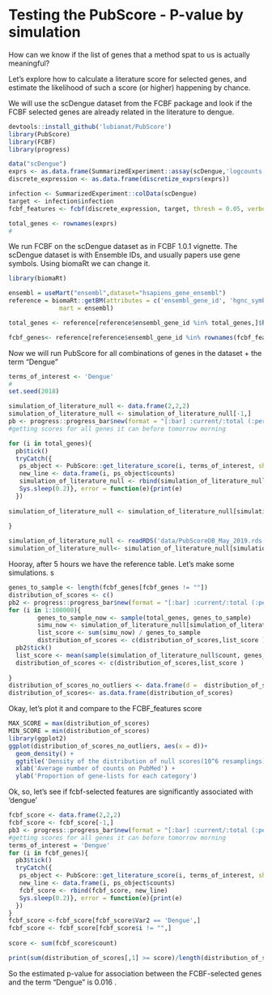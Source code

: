 
# Testing the PubScore - P-value by simulation

How can we know if the list of genes that a method spat to us is actually meaningful? 

Let's explore how to calculate a literature score for selected genes, 
and estimate the likelihood of such a score (or higher) happening by chance. 

We will use the scDengue dataset from the FCBF package and look if the FCBF
selected genes are already related in the literature to dengue. 

```r
devtools::install_github('lubianat/PubScore')
library(PubScore)
library(FCBF)
library(progress)

data("scDengue")
exprs <- as.data.frame(SummarizedExperiment::assay(scDengue,'logcounts'))
discrete_expression <- as.data.frame(discretize_exprs(exprs))

infection <- SummarizedExperiment::colData(scDengue)
target <- infection$infection
fcbf_features <- fcbf(discrete_expression, target, thresh = 0.05, verbose = TRUE)

total_genes <- rownames(exprs)
#
```



We run FCBF on the scDengue dataset as in FCBF 1.0.1 vignette. 
The scDengue dataset is with Ensemble IDs, and usually papers use gene symbols. 
Using biomaRt we can change it.

```r
library(biomaRt)

ensembl = useMart("ensembl",dataset="hsapiens_gene_ensembl")
reference = biomaRt::getBM(attributes = c('ensembl_gene_id', 'hgnc_symbol'), 
              mart = ensembl)

total_genes <- reference[reference$ensembl_gene_id %in% total_genes,]$hgnc_symbol

fcbf_genes<- reference[reference$ensembl_gene_id %in% rownames(fcbf_features),]$hgnc_symbol
```




Now we will run PubScore for all combinations of genes in the dataset + the term "Dengue"



```r
terms_of_interest <- 'Dengue'
# 
set.seed(2018)

simulation_of_literature_null <- data.frame(2,2,2)
simulation_of_literature_null <- simulation_of_literature_null[-1,]
pb <- progress::progress_bar$new(format = "[:bar] :current/:total (:percent) ETA: :eta", total = length(total_genes))
#getting scores for all genes it can before tomorrow morning

for (i in total_genes){
  pb$tick()
  tryCatch({
   ps_object <- PubScore::get_literature_score(i, terms_of_interest, show_progress = F)
   new_line <- data.frame(i, ps_object$counts)
   simulation_of_literature_null <- rbind(simulation_of_literature_null, new_line)
   Sys.sleep(0.2)}, error = function(e){print(e)
  })
  
simulation_of_literature_null <- simulation_of_literature_null[simulation_of_literature_null$i != "",]  
   
}

simulation_of_literature_null <- readRDS('data/PubScoreDB_May_2019.rds')
simulation_of_literature_null<- simulation_of_literature_null[simulation_of_literature_null$Var2=='Dengue', ]

```
Hooray, after 5 hours we have the reference table. Let's make some simulations. s 


```r
genes_to_sample <- length(fcbf_genes[fcbf_genes != ""])
distribution_of_scores <- c()
pb2 <- progress::progress_bar$new(format = "[:bar] :current/:total (:percent) ETA: :eta", total = 100000)
for (i in 1:100000){
        genes_to_sample_now <- sample(total_genes, genes_to_sample)
        simu_now <- simulation_of_literature_null[simulation_of_literature_null$Var1 %in% genes_to_sample_now,]$count
        list_score <- sum(simu_now) / genes_to_sample
        distribution_of_scores <- c(distribution_of_scores,list_score )
  pb2$tick()
  list_score <- mean(sample(simulation_of_literature_null$count, genes_to_sample))
  distribution_of_scores <- c(distribution_of_scores,list_score )
  
}
distribution_of_scores_no_outliers <- data.frame(d =  distribution_of_scores[distribution_of_scores<1000])
distribution_of_scores<- as.data.frame(distribution_of_scores)
```

Okay, let's plot it and compare to the FCBF_features score


```r
MAX_SCORE = max(distribution_of_scores)
MIN_SCORE = min(distribution_of_scores)
library(ggplot2)
ggplot(distribution_of_scores_no_outliers, aes(x = d))+
  geom_density() +
  ggtitle('Density of the distribution of null scores(10^6 resamplings)') +
  xlab('Average number of counts on PubMed') +
  ylab('Proportion of gene-lists for each category')
```

Ok, so, let's see if fcbf-selected features are significantly associated with 'dengue'

```r


fcbf_score <- data.frame(2,2,2)
fcbf_score <- fcbf_score[-1,]
pb3 <- progress::progress_bar$new(format = "[:bar] :current/:total (:percent) ETA: :eta", total = length(fcbf_genes))
#getting scores for all genes it can before tomorrow morning
terms_of_interest = 'Dengue'
for (i in fcbf_genes){
  pb3$tick()
  tryCatch({
   ps_object <- PubScore::get_literature_score(i, terms_of_interest, show_progress = F)
   new_line <- data.frame(i, ps_object$counts)
   fcbf_score <- rbind(fcbf_score, new_line)
   Sys.sleep(0.2)}, error = function(e){print(e)
  })
}
fcbf_score <-fcbf_score[fcbf_score$Var2 == 'Dengue',]
fcbf_score <- fcbf_score[fcbf_score$i != "",]  
   
score <- sum(fcbf_score$count)

print(sum(distribution_of_scores[,1] >= score)/length(distribution_of_scores[,1])) 
```

So the estimated p-value for association between the FCBF-selected genes and 
the term "Dengue" is 0.016 .
